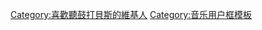 {{Userbox
| id=<center>DnB</center>
| id-c=DarkBlue
| id-fc=White
| info=這個用戶喜歡聽'''[[鼓打貝斯]]'''。
| info-c=white
| info-s=9
| border-c=#000000
}}<includeonly>[[Category:喜歡聽鼓打貝斯的維基人]]</includeonly><noinclude>[[Category:音乐用户框模板]]</noinclude>